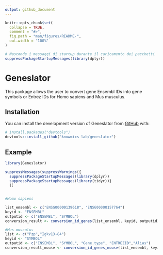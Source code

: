 ```yaml
---
output: github_document
---
```


<!-- README.md is generated from README.Rmd. Please edit that file -->

```r
knitr::opts_chunk$set(
  collapse = TRUE,
  comment = "#>",
  fig.path = "man/figures/README-",
  out.width = "100%"
)
```

```r
# Nasconde i messaggi di startup durante il caricamento dei pacchetti
suppressPackageStartupMessages(library(dplyr))

```

# Geneslator

<!-- badges: start -->
<!-- badges: end -->

This package allows the user to convert gene Ensembl IDs into gene symbols or Entrez IDs for Homo sapiens and Mus musculus.

## Installation

You can install the development version of Geneslator from [GitHub](https://github.com/) with:

  
``` r
# install.packages("devtools")
devtools::install_github("knowmics-lab/geneslator")
```

## Example

```r
library(Geneslator)
```

```r
suppressMessages(suppressWarnings({
  suppressPackageStartupMessages(library(dplyr))
  suppressPackageStartupMessages(library(tidyr))}
  ))
  
```

```r
#Homo sapiens

list_ensembl <- c("ENSG00000139618", "ENSG00000157764")
keyid <- "ENSEMBL"
outputid <- c("ENSEMBL", "SYMBOL")
conversion_result <- conversion_id_genes(list_ensembl, keyid, outputid)

#Mus musculus
list <- c("Pzp","Igkv13-84")
keyid <- "SYMBOL"
outputid <- c("ENSEMBL", "SYMBOL", "Gene.type", "ENTREZID","Alias")
conversion_result_mouse <- conversion_id_genes_mouse(list_ensembl, keyid, outputid)

```
